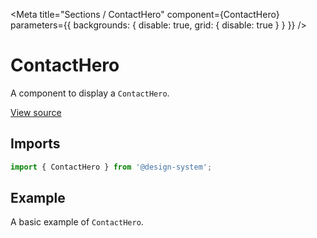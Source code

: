 
<Meta
  title="Sections / ContactHero"
  component={ContactHero}
  parameters={{ backgrounds: { disable: true, grid: { disable: true } } }}
/>

# ContactHero

A component to display a `ContactHero`.

[View source](https://github.com/actarian/design-system/tree/main/src/ui/sections/contact-hero)

## Imports

```js
import { ContactHero } from '@design-system';
```

<!--
## Props

<ArgsTable of={ContactHeroProps} />
-->

## Example

A basic example of `ContactHero`.

<Canvas>
  <Story name="ContactHero">
    <ContactHero />
  </Story>
</Canvas>
